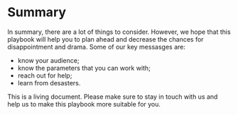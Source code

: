 # Summary

In summary, there are a lot of things to consider. However, we hope that this playbook will help you to plan ahead and decrease the chances for disappointment and drama. Some of our key messasges are:

- know your audience;
- know the parameters that you can work with;
- reach out for help;
- learn from desasters.

This is a living document. Please make sure to stay in touch with us and help us to make this playbook more suitable for you.
